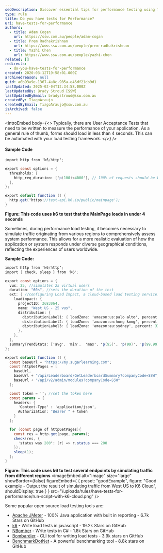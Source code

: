 ```yaml
---
seoDescription: Discover essential tips for performance testing using tools like k6, Apache JMeter, and NBomber to ensure your application meets user expectations.
type: rule
title: Do you have tests for Performance?
uri: have-tests-for-performance
authors:
  - title: Adam Cogan
    url: https://ssw.com.au/people/adam-cogan
  - title: Prem Radhakrishnan
    url: https://www.ssw.com.au/people/prem-radhakrishnan
  - title: Yazhi Chen
    url: https://www.ssw.com.au/people/yazhi-chen
related: []
redirects:
  - do-you-have-tests-for-performance
created: 2020-03-12T19:58:01.000Z
archivedreason: null
guid: a0b93a9e-1367-4a8c-985a-e46df21db9d1
lastUpdated: 2025-02-04T12:34:58.000Z
lastUpdatedBy: Brady Stroud [SSW]
lastUpdatedByEmail: bradystroud@ssw.com.au
createdBy: TiagoAraujo
createdByEmail: TiagoAraujo@ssw.com.au
isArchived: false
---
```

<introEmbed
  body={<>
Typically, there are User Acceptance Tests that need to be written to measure the performance of your application. As a general rule of thumb, forms should load in less than 4 seconds. This can be automated with your load testing framework.
  </>}
/>
#### Sample Code

``` cs
import http from 'k6/http';

export const options = {
  thresholds: {
    http_req_duration: ['p(100)<4000'], // 100% of requests should be below 4000ms
  },
};

export default function () {
  http.get('https://test-api.k6.io/public/mainpage');
}

```

**Figure: This code uses k6 to test that the MainPage loads in under 4 seconds**

Sometimes, during performance load testing, it becomes necessary to simulate traffic originating from various regions to comprehensively assess system performance. This allows for a more realistic evaluation of how the application or system responds under diverse geographical conditions, reflecting the experiences of users worldwide.

**Sample Code:**

``` cs
import http from 'k6/http';
import { check, sleep } from 'k6';

export const options = {
  vus: 25, //simulates 25 virtual users
  duration: "60s", //sets the duration of the test
  ext: { //configuring Load Impact, a cloud-based load testing service.
    loadimpact: {
      projectID: 3683064,
      name: "West US - 25 vus",
      distribution: {
        distributionLabel1: { loadZone: 'amazon:us:palo alto', percent: 34 },
        distributionLabel2: { loadZone: 'amazon:cn:hong kong', percent: 33 },
        distributionLabel3: { loadZone: 'amazon:au:sydney', percent: 33 },
      },
    },
  },
  summaryTrendStats: ['avg', 'min',  'max', 'p(95)', 'p(99)', 'p(99.99)'],
};

export default function () {
  const baseUrl = "https://my.sugarlearning.com";
  const httpGetPages = [
    baseUrl,
    baseUrl + "/api/Leaderboard/GetLeaderboardSummary?companyCode=SSW",
    baseUrl + "/api/v2/admin/modules?companyCode=SSW"
  ];

  const token = ''; //set the token here
  const params = {
    headers: {
      'Content-Type' : 'application/json',
      Authorization: "Bearer " + token
    }
  };

  for (const page of httpGetPages){
    const res = http.get(page, params);
    check(res, {
      'status was 200': (r) => r.status === 200
    });
    sleep(1);
  };
}
```

**Figure: This code uses k6 to test several endpoints by simulating traffic from different regions**
<imageEmbed
  alt="Image"
  size="large"
  showBorder={false}
  figureEmbed={ {
    preset: "goodExample",
    figure: "Good example - Output the result of simulating traffic from West US to K6 Cloud",
    shouldDisplay: true
  } }
  src="/uploads/rules/have-tests-for-performance/run-script-with-k6-cloud.png"
/>

Some popular open source load testing tools are:

* [Apache JMeter](https://jmeter.apache.org) - 100% Java application with built in reporting - 6.7k Stars on GitHub
* [k6](https://k6.io/open-source) - Write load tests in javascript - 19.2k Stars on GitHub
* [NBomber](https://github.com/PragmaticFlow/NBomber) - Write tests in C# - 1.8k Stars on GitHub
* [Bombardier](https://github.com/codesenberg/bombardier) - CLI tool for writing load tests - 3.9k stars on GitHub
* [BenchmarkDotNet](https://github.com/dotnet/BenchmarkDotNet) - A powerful benchmarking tool - 8.8k stars on GitHub
